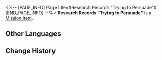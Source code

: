 <%-- [PAGE_INFO]
PageTitle=#Research Records "Trying to Persuade"#
[END_PAGE_INFO] --%>
{{Item Infobox
|id          = 140190
|image       = Item Research Records Trying to Persuade.png
|type        = Mission Item
|invCategory = Missions
|rarity      = 3
|effect      = 
|description = Everyone has a beating heart. Emotions are often more effective than logic when persuading someone.
}}
'''Research Records "Trying to Persuade"''' is a [[Mission Item]].

==Other Languages==
{{Other Languages
|en   = Research Records "Trying to Persuade"
|zhs  = 搜查记录「打感情牌」
|zht  = 搜查紀錄「打感情牌」
|ja   = 捜査記録「感情利用」
|ko   = 조사 기록 「감정 호소」
|es   = Registro de investigación «Intento de persuasión»
|fr   = Dossiers de recherche «&nbsp;Tentatives de persuasion&nbsp;»
|ru   = Заметки расследования «Дар убеждения»
|th   = บันทึกการค้นหา "ใช้การ์ดขอความเห็นใจ"
|vi   = Nhật Ký Tìm Kiếm "Tạo Mối Quan Hệ"
|de   = Untersuchungsprotokoll: „Überzeugungskraft“
|id   = Catatan Pemeriksaan "Memainkan Rasa Simpati"
|pt   = Registros de Pesquisa "Tentando Persuadir"
}}

==Change History==
{{Change History|1.1}}